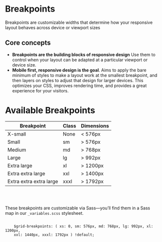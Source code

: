 
<Meta title="Layout/BreakPoints" />

# Breakpoints

Breakpoints are customizable widths that determine how your responsive layout behaves across device or viewport sizes

## Core concepts

<ul>
  <li>
    <b>Breakpoints are the building blocks of responsive design</b> Use them to
    control when your layout can be adapted at a particular viewport or device
    size.
  </li>
  <li>
    <b>Mobile first, responsive design is the goal</b>. Aims to apply the bare
    minimum of styles to make a layout work at the smallest breakpoint, and then
    layers on styles to adjust that design for larger devices. This optimizes
    your CSS, improves rendering time, and provides a great experience for your
    visitors.
  </li>
</ul>

# Available Breakpoints

<table class="table table-bordered">
  <thead>
    <tr>
      <th scope="col">Breakpoint</th>
      <th scope="col">Class</th>
      <th scope="col">Dimensions</th>
    </tr>
  </thead>
  <tbody>
    <tr>
      <td>X-small</td>
      <td>None</td>
      <td>&#60; 576px</td>
    </tr>
    <tr>
      <td>Small</td>
      <td>sm</td>
      <td>&#62; 576px</td>
    </tr>
    <tr>
      <td>Medium</td>
      <td>md</td>
      <td>&#62; 768px</td>
    </tr>
    <tr>
      <td>Large</td>
      <td>lg</td>
      <td>&#62; 992px</td>
    </tr>
    <tr>
      <td>Extra large</td>
      <td>xl</td>
      <td>&#62; 1200px</td>
    </tr>
    <tr>
      <td>Extra extra large</td>
      <td>xxl</td>
      <td>&#62; 1400px</td>
    </tr>
    <tr>
      <td>Extra extra extra large</td>
      <td>xxxl</td>
      <td>&#62; 1792px</td>
    </tr>
  </tbody>
</table>

<br />
<br />

These breakpoints are customizable via Sass—you’ll find them in a Sass map in our `_variables.scss` stylesheet.

<Canvas isColumn>
  <code>
    $grid-breakpoints: ( xs: 0, sm: 576px, md: 768px, lg: 992px, xl: 1200px,
    xxl: 1440px, xxxl: 1792px ) !default;
  </code>
</Canvas>
